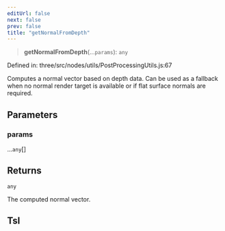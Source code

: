 ```yaml
---
editUrl: false
next: false
prev: false
title: "getNormalFromDepth"
---
```


> **getNormalFromDepth**(...`params`): `any`

Defined in: three/src/nodes/utils/PostProcessingUtils.js:67

Computes a normal vector based on depth data. Can be used as a fallback when no normal render
target is available or if flat surface normals are required.

## Parameters

### params

...`any`[]

## Returns

`any`

The computed normal vector.

## Tsl
